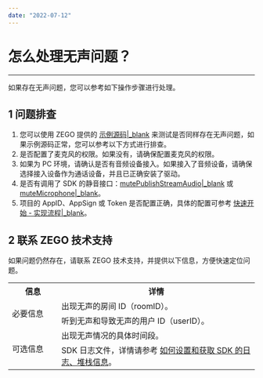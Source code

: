 ```yaml
---
date: "2022-07-12"
---
```

# 怎么处理无声问题？

---

如果存在无声问题，您可以参考如下操作步骤进行处理。

## 1 问题排查

1. 您可以使用 ZEGO 提供的 [示例源码\|_blank](#3125) 来测试是否同样存在无声问题，如果示例源码正常，您可以参考以下方式进行排查。
2. 是否配置了麦克风的权限。如果没有，请确保配置麦克风的权限。
3. 如果为 PC 环境，请确认是否有音频设备接入。如果接入了音频设备，请确保选择接入设备作为通话设备，并且已正确安装了驱动。
4. 是否有调用了 SDK 的静音接口：[mutePublishStreamAudio\|_blank](/article/api?doc=Express_Video_SDK_API~Java_android~class~im-zego-zegoexpress-zego-express-engine&jumpType=route#mute-publish-stream-audio) 或 [muteMicrophone\|_blank](/article/api?doc=Express_Video_SDK_API~Java_android~class~im-zego-zegoexpress-zego-express-engine&jumpType=route#mute-microphone)。
5. 项目的 AppID、AppSign 或 Token 是否配置正确，具体的配置可参考 [快速开始 - 实现流程\|_blank](#7627)。


## 2 联系 ZEGO 技术支持

如果问题仍然存在，请联系 ZEGO 技术支持，并提供以下信息，方便快速定位问题。


<table>
  <colgroup>
    <col width="20%">
    <col width="80%">
  </colgroup>
  <tbody><tr>
    <th>信息</th>
    <th>详情</th>
  </tr>
  <tr>
    <td rowspan="2">必要信息</td>
    <td>出现无声的房间 ID（roomID）。</td>
  </tr>
  <tr>
    <td>听到无声和导致无声的用户 ID（userID）。</td>
  </tr>
  <tr>
    <td rowspan="2">可选信息</td>
    <td>出现无声情况的具体时间段。</td>
  </tr>
  <tr>
    <td>SDK 日志文件，详情请参考 <a target="_blank" href="https://doc-zh.zego.im/faq/express_sdkLog">如何设置和获取 SDK 的日志、堆栈信息</a>。</td>
  </tr>
</tbody></table>
